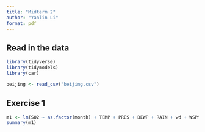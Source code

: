 ```yaml
---
title: "Midterm 2"
author: "Yanlin Li"
format: pdf
---
```


## Read in the data

```r

library(tidyverse)
library(tidymodels)
library(car)

beijing <- read_csv("beijing.csv")

```

## Exercise 1

```r

m1 <- lm(SO2 ~ as.factor(month) + TEMP + PRES + DEWP + RAIN + wd + WSPM, data = beijing)
summary(m1)

```
